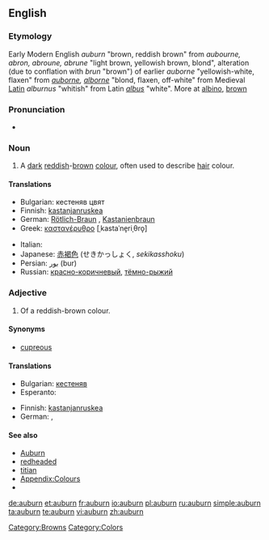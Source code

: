 {{also|Auburn}}
==English==

===Etymology===
Early Modern English ''auburn'' "brown, reddish brown" from {{etyl|enm}} ''aubourne, abron, abroune, abrune'' "light brown, yellowish brown, blond", alteration (due to conflation with {{enm}} ''brun'' "brown") of earlier ''auborne'' "yellowish-white, flaxen" from {{etyl|fro}} ''[[auborne]], [[alborne]]'' "blond, flaxen, off-white" from Medieval [[Latin]] ''alburnus'' "whitish" from Latin ''[[albus]]'' "white". More at [[albino]], [[brown]]

===Pronunciation===
* {{rhymes|ɔːbə(r)n}}

===Noun===
{{en-noun|-}}

# A [[dark]] [[reddish]]-[[brown]] [[colour]], often used to describe [[hair]] colour.
#: {{colour panel|auburn|6B3232}}

====Translations====
{{trans-top|reddish-brown}}
* Bulgarian: кестеняв цвят
* Finnish: [[kastanjanruskea]]
* German: [[Rötlich-Braun]] {{n}}, [[Kastanienbraun]] {{n}}
* Greek: [[καστανέρυθρο]] [ˌkastaˈne̞riˌθro̞] {{n}}
{{trans-mid}}
* Italian: {{t-|it|biondo rame|m}}
* Japanese: [[赤褐色]] (せきかっしょく, ''sekikasshoku'')
* Persian: [[بور]] (bur)
* Russian: [[красно-коричневый]], [[тёмно-рыжий]]
{{trans-bottom}}

===Adjective===
{{en-adj}}

# Of a reddish-brown colour.

====Synonyms====
* [[cupreous]]

====Translations====
{{trans-top|reddish-brown}}
* Bulgarian: [[кестеняв]]
* Esperanto: {{t-|eo|ruĝbruna|xs=Esperanto}}
{{trans-mid}}
* Finnish: [[kastanjanruskea]]
* German: {{t-|de|rötlich-braun}}, {{t-|de|kastanienbraun}}
{{trans-bottom}}

====See also====
* [[Auburn]]
* [[redheaded]]
* [[titian]]
* [[Appendix:Colours]]
* {{pedialite|Auburn (color)}}

[[Category:Browns]]
[[Category:Colors]]

[[de:auburn]]
[[et:auburn]]
[[fr:auburn]]
[[io:auburn]]
[[pl:auburn]]
[[ru:auburn]]
[[simple:auburn]]
[[ta:auburn]]
[[te:auburn]]
[[vi:auburn]]
[[zh:auburn]]